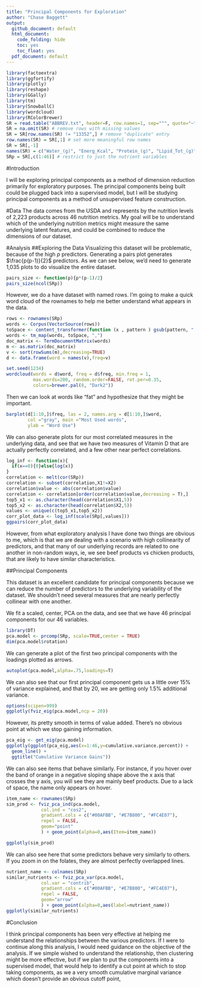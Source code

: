 ```yaml
---
title: "Principal Components for Exploration"
author: "Chase Baggett"
output:
  github_document: default
  html_document:
    code_folding: hide
    toc: yes
    toc_float: yes
  pdf_document: default
---
```

```r
library(factoextra)
library(ggfortify)
library(plotly)
library(reshape)
library(GGally)
library(tm)
library(SnowballC)
library(wordcloud)
library(RColorBrewer)
SR = read.table("ABBREV.txt", header=F, row.names=1, sep="^", quote="~")
SR = na.omit(SR) # remove rows with missing values
SR = SR[row.names(SR) != "13352",] # remove "duplicate" entry
row.names(SR) = SR[,1] # set more meaningful row names
SR = SR[,-1]
names(SR) = c("Water_(g)", "Energ_Kcal", "Protein_(g)", "Lipid_Tot_(g)", "Ash_(g)", "Carbohydrt_(g)", "Fiber_TD_(g)", "Sugar_Tot_(g)", "Calcium_(mg)", "Iron_(mg)", "Magnesium_(mg)", "Phosphorus_(mg)", "Potassium_(mg)", "Sodium_(mg)", "Zinc_(mg)", "Copper_(mg)", "Manganese_(mg)", "Selenium_(µg)", "Vit_C_(mg)", "Thiamin_(mg)", "Riboflavin_(mg)", "Niacin_(mg)", "Panto_Acid_(mg)", "Vit_B6_(mg)", "Folate_Tot_(µg)", "Folic_Acid_(µg)", "Food_Folate_(µg)", "Folate_DFE_(µg)", "Choline_Tot_(mg)", "Vit_B12_(µg)", "Vit_A_IU", "Vit_A_RAE", "Retinol_(µg)", "Alpha_Carot_(µg)", "Beta_Carot_(µg)", "Beta_Crypt_(µg)", "Lycopene_(µg)", "Lut+Zea_(µg)", "Vit_E_(mg)", "Vit_D_µg", "Vit_D_IU", "Vit_K_(µg)", "FA_Sat_(g)", "FA_Mono_(g)", "FA_Poly_(g)", "Cholestrl_(mg)", "GmWt_1", "GmWt_Desc1", "GmWt_2", "GmWt_Desc2", "Refuse_Pct")
SRp = SR[,c(1:46)] # restrict to just the nutrient variables
```

#Introduction

I will be exploring principal components as a method of dimension reduction primarily for exploratory purposes. The principal components being built could be plugged back into a supervised model, but I will be studying principal components as a method of unsupervised feature construction. 

#Data
The data comes from the USDA and represents by the nutrition levels of 2,223 products across 46 nutrition metrics. My goal will be to understand which of the underlying nutrition metrics might measure the same underlying latent features, and could be combined to reduce the dimensions of our dataset. 

#Analysis
##Exploring the Data
Visualizing this dataset will be problematic, because of the high $p$ predictors. Generating a pairs plot generates $\frac{p(p-1)}{2}$ predictors. As we can see below, we'd need to generate 1,035 plots to do visualize the entire dataset. 
```r
pairs_size <- function(p){p*(p-1)/2}
pairs_size(ncol(SRp))
```

However, we do a have dataset with named rows. I'm going to make a quick word cloud of the rownames to help me better understand what appears in the data. 

```r
rows <- rownames(SRp)
words <- Corpus(VectorSource(rows))
toSpace <- content_transformer(function (x , pattern ) gsub(pattern, " ", x))
words <- tm_map(words, toSpace, ",")
doc_matrix <- TermDocumentMatrix(words)
m <- as.matrix(doc_matrix)
v <- sort(rowSums(m),decreasing=TRUE)
d <- data.frame(word = names(v),freq=v)

set.seed(1234)
wordcloud(words = d$word, freq = d$freq, min.freq = 1,
          max.words=200, random.order=FALSE, rot.per=0.35, 
          colors=brewer.pal(8, "Dark2"))
```

Then we can look at words like "fat" and hypothesize that they might be important.

```r
barplot(d[1:10,]$freq, las = 2, names.arg = d[1:10,]$word,
        col ="gray", main ="Most Used words",
        ylab = "Word Use")
```

We can also generate plots for our most correlated measures in the underlying data, and see that we have two measures of Vitamin D that are actually perfectly correlated, and a few other near perfect correlations.

```r
log_inf <- function(x){
  if(x==0){0}else{log(x)}
}
correlation <- melt(cor(SRp))
correlation <- subset(correlation,X1!=X2)
correlation$value <- abs(correlation$value)
correlation <- correlation[order(correlation$value,decreasing = T),]
top5_x1 <- as.character(head(correlation$X1,5))
top5_x2 <- as.character(head(correlation$X2,5))
values <- unique(c(top5_x1,top5_x2))
corr_plot_data <- log_inf(scale(SRp[,values]))
ggpairs(corr_plot_data)
```

However, from what exploratory analysis I have done two things are obvious to me, which is that we are dealing with a scenario with high collinearity of predictors, and that many of our underlying records are related to one another in non-random ways, ie, we see beef products vs chicken products, that are likely to have similar characteristics. 

##Principal Components

This dataset is an excellent candidate for principal components because we can reduce the number of predictors to the underlying variability of the dataset. We shouldn't need several measures that are nearly perfectly collinear with one another. 

We fit a scaled, center, PCA on the data, and see that we have 46 principal components for our 46 variables. 
```r
library(DT)
pca.model <- prcomp(SRp, scale=TRUE,center = TRUE)
dim(pca.model$rotation)
```

We can generate a plot of the first two principal components with the loadings plotted as arrows.  
```r
autoplot(pca.model,alpha=.75,loadings=T)
```

We can also see that our first principal component gets us a little over 15% of variance explained, and that by 20, we are getting only 1.5% additional variance.
```r
options(scipen=999)
ggplotly(fviz_eig(pca.model,ncp = 20))
```

However, its pretty smooth in terms of value added. There's no obvious point at which we stop gaining information. 
```r
pca_eig <- get_eig(pca.model)
ggplotly(ggplot(pca_eig,aes(x=1:46,y=cumulative.variance.percent)) + 
  geom_line() +
  ggtitle("Cumulative Variance Gains"))
```

We can also see items that behave similarly. For instance, if you hover over the band of orange in a negative sloping shape above the x axis that crosses the y axis, you will see they are mainly beef products. Due to a lack of space, the name only appears on hover. 
```r
item_name <- rownames(SRp)
sim_prod <- fviz_pca_ind(pca.model,
             col.ind = "cos2",
             gradient.cols = c("#00AFBB", "#E7B800", "#FC4E07"),
             repel = FALSE,
             geom="point"
             ) + geom_point(alpha=0,aes(Item=item_name))

ggplotly(sim_prod)
```

We can also see here that some predictors behave very similarly to others. If you zoom in on the folates, they are almost perfectly overlapped lines. 

```r
nutrient_name <- colnames(SRp)
similar_nutrients <- fviz_pca_var(pca.model,
             col.var = "contrib", 
             gradient.cols = c("#00AFBB", "#E7B800", "#FC4E07"),
             repel = FALSE,
             geom="arrow"
             ) + geom_point(alpha=0,aes(label=nutrient_name))
ggplotly(similar_nutrients)
```

#Conclusion

I think principal components has been very effective at helping me understand the relationships between the various predictors. If I were to continue along this analysis, I would need guidance on the objective of the analysis. If we simple wished to understand the relationship, then clustering might be more effective, but if we plan to put the components into a supervised model, that would help to identify a cut point at which to stop taking components, as we a very smooth cumulative marginal variance which doesn't provide an obvious cutoff point, 